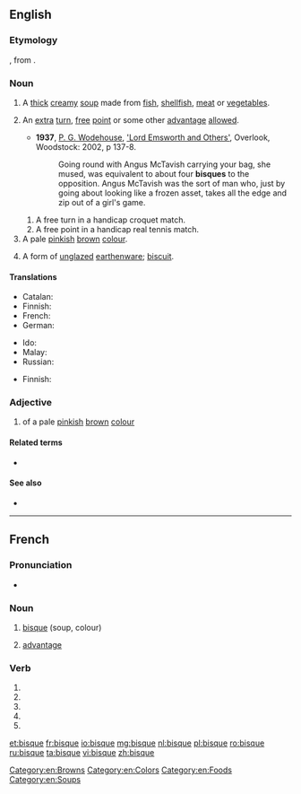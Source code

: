 {{also|bisqué}}
==English==
{{wikipedia}}

===Etymology===
{{borrowing|fr|bisque|lang=en}}, from {{m|fr|Biscaye}}.

===Noun===
{{en-noun|~}}

# A [[thick]] [[creamy]] [[soup]] made from [[fish]], [[shellfish]], [[meat]] or [[vegetable]]s.
# {{label|en|sports}} An [[extra]] [[turn]], [[free]] [[point]] or some other [[advantage]] [[allowed]].
#* '''1937''', [[w:P._G._Wodehouse|P. G. Wodehouse]], [[w:Lord_Emsworth_and_Others|'Lord Emsworth and Others']], Overlook, Woodstock: 2002, p 137-8.
#*: Going round with Angus McTavish carrying your bag, she mused, was equivalent to about four '''bisques''' to the opposition. Angus McTavish was the sort of man who, just by going about looking like a frozen asset, takes all the edge and zip out of a girl's game.
## A free turn in a handicap croquet match.
## A free point in a handicap real tennis match.
# A pale [[pink]]ish [[brown]] [[colour]].
#: {{color panel|FFE4C4}}
# A form of [[unglazed]] [[earthenware]]; [[biscuit]].

====Translations====
{{trans-top|thick creamy soup}}
* Catalan: {{t-needed|ca}}
* Finnish: {{t|fi|bisque}}
* French: {{t-needed|fr}}
* German: {{t-needed|de}}
{{trans-mid}}
* Ido: {{t+|io|bisko}}
* Malay: {{t|ms|biska}}
* Russian: {{t+|ru|густо́й}} {{t+|ru|суп|m}}
{{trans-bottom}}

{{trans-top|form of unglazed earthenware}}
* Finnish: {{t|fi|bisque}}
{{trans-mid}}
{{trans-bottom}}

===Adjective===
{{en-adj|-}}

# of a pale [[pink]]ish [[brown]] [[colour]]

====Related terms====
* {{l|en|biscuit}}

====See also====
* {{l|en|Appendix:Colors}}

[[Category:en:Browns]]
[[Category:en:Colors]]
[[Category:en:Foods]]
[[Category:en:Soups]]

----

==French==

===Pronunciation===
* {{homophones|bisquent|bisques|lang=fr}}

===Noun===
{{fr-noun|f}}

# [[#English|bisque]] (soup, colour)
# {{lb|fr|tennis}} [[advantage]]

===Verb===
{{fr-verb form}}

# {{conjugation of|bisquer||1|s|pres|ind|lang=fr}}
# {{conjugation of|bisquer||3|s|pres|ind|lang=fr}}
# {{conjugation of|bisquer||1|s|pres|sub|lang=fr}}
# {{conjugation of|bisquer||3|s|pres|sub|lang=fr}}
# {{conjugation of|bisquer||2|s|imp|lang=fr}}

[[et:bisque]]
[[fr:bisque]]
[[io:bisque]]
[[mg:bisque]]
[[nl:bisque]]
[[pl:bisque]]
[[ro:bisque]]
[[ru:bisque]]
[[ta:bisque]]
[[vi:bisque]]
[[zh:bisque]]